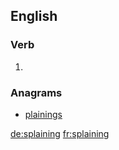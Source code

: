 ==English==

===Verb===
{{head|en|present participle}}

# {{present participle of|splain|lang=en}}

===Anagrams===
* [[plainings#English|plainings]]

[[de:splaining]]
[[fr:splaining]]